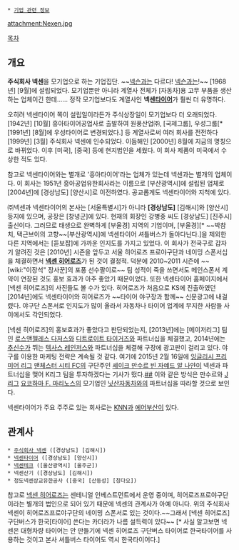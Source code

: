  * [[기업 관련 정보]]

attachment:Nexen.jpg

[[목차]]
== 개요 ==
'''주식회사 넥센'''을 모기업으로 하는 기업집단. ~~[[넥슨]]과는 다르다! [[넥슨]]과는!~~ [1968년] [9월]에 설립되었다. 모기업뿐만 아니라 계열사 전체가 [자동차]용 고무 부품을 생산하는 업체이긴 한데…… 정작 모기업보다도 계열사인 '''넥센[[타이어]]'''가 훨씬 더 유명하다.

오히려 넥센타이어 쪽이 설립일이라든가 주식상장일이 모기업보다 더 오래되었다. [1942년] [10월] 흥아타이어공업사로 출발하여 원풍산업㈜, [국제그룹], 우성그룹[* [1991년] [8월]에 우성타이어로 변경되었다.] 등 계열사로써 여러 회사를 전전하다 [1999년] [3월] 주식회사 넥센에 인수되었다. 이듬해인 [2000년] 8월에 지금의 명칭으로 바뀌었다. 이후 [미국], [중국] 등에 현지법인을 세웠다. 이 회사 제품이 미국에서 수상한 적도 있다.

참고로 넥센타이어와는 별개로 '흥아타이어'라는 업체가 있는데 넥센과는 별개의 업체이다. 이 회사는 1951년 흥아공업유한회사라는 이름으로 [부산광역시]에 설립된 업체로 [2004년]에 [경상남도] [양산시]로 이전하였다. 공교롭게도 넥센타이어와 지척에 있다.

㈜넥센과 넥센타이어의 본사는 [서울특별시]가 아니라 '''[경상남도]''' [김해시]와 [양산시] 등지에 있으며, 공장은 [창녕군]에 있다. 현재의 회장인 강병중 씨도 [경상남도] [진주시] 출신이다. 그러므로 태생으로 완벽하게 [부울경] 지역의 기업이며, [부울경][* ~~박참치, 택근브이의 고향~~[부산광역시]에 넥센타이어 셔틀버스가 돌아다닌다.]을 제외한 다른 지역에서는 [듣보잡]에 가까운 인지도를 가지고 있었다. 이 회사가 전국구로 갑자기 알려진 것은 [2010년] 시즌을 앞두고 서울 히어로즈 프로야구단과 네이밍 스폰서십을 체결하면서 '''[[넥센 히어로즈]]'''가 된 것이 결정적. 덕분에 2010~2011 시즌에 ~~[wiki:"이장석" 장사꾼]의 포풍 선수팔이로~~ 팀 성적이 죽을 쓰면서도 메인스폰서 계약이 연장된 것도 홍보 효과가 아주 좋았기 때문이었다. 또한 넥센타이어 홈페이지에서 [넥센 히어로즈]의 사진들도 볼 수가 있다. 히어로즈가 처음으로 KS에 진출하였던 [2014년]에도 넥센타이어와 히어로즈가 ~~타이어 야구장과 함께~~ 신문광고에 내걸렸다. 야구단 스폰서로 인지도가 많이 올라서 자동차나 타이어 업계에 무지한 사람들 사이에서도 각인되었다.

[넥센 히어로즈]의 홍보효과가 좋았다고 판단되었는지, [2013년]에는 [메이저리그] 팀인 [[로스앤젤레스 다저스]]와 [[디트로이트 타이거즈]]와 파트너십을 체결했고, 2014년에는 [[추신수]]가 뛰는 [[텍사스 레인저스]]와 파트너십을 체결해 구장에 광고판이 걸리고 있다. 야구를 이용한 마케팅 전략은 계속될 것 같다. 여기에 2015년 2월 16일에 [[잉글리시 프리미어 리그]] [[맨체스터 시티 FC]]의 구단주인 [[셰이크 만수르 빈 자예드 알 나얀]]이 넥센과 파트너십을 맺어 K리그 팀을 투자하겠다는 기사가 떴다.[http://www.segye.com/content/html/2015/02/16/20150216004220.html ##] 이와 같은 방식은 만수르와 [[J리그]] [[요코하마 F. 마리노스]]의 모기업인 [[닛산자동차]]와의 파트너십을 따라할 것으로 보인다.

넥센타이어가 주요 주주로 있는 회사로는 [[KNN]]과 [[에어부산]]이 있다.

== 관계사 ==
 * [http://www.nexencorp.co.kr 주식회사 넥센] ([경상남도] [김해시])
 * [http://www.nexentire.com 넥센타이어] ([경상남도] [양산시])
 * [http://www.nexentech.co.kr 넥센테크] ([울산광역시] [울주군])
 * 넥센산기 ([경상남도] [김해시])
 * 청도넥센상교유한공사 ([중국] [산둥성] [칭다오])

참고로 [[넥센 히어로즈]]는 센테니얼 인베스트먼트에서 운영 중이며, 히어로즈프로야구단이라는 별개의 법인으로 되어 있기 때문에 넥센의 관계사가 아예 아니다. 위의 주식회사 넥센이 히어로즈프로야구단의 네이밍 스폰서로 있는 것이다.~~그래서 [넥센 히어로즈] 구단버스가 한국[타이어] 쓴다는 카더라가 나름 설득력이 있다~~ [* 사실 알고보면 넥센은 대형차량 타이어는 안 만들기에 넥센 히어로즈 구단버스 타이어로 한국타이어를 사용하는 것이고 본사 셔틀버스 타이어도 역시 한국타이어다.]
